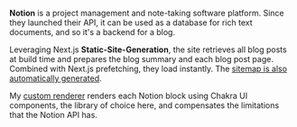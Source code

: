 **Notion** is a project management and note-taking software platform. Since
they launched their API, it can be used as a database for rich text
documents, and so it's a backend for a blog.

Leveraging Next.js **Static-Site-Generation**, the site retrieves all blog posts at build time and prepares
the blog summary and each blog post page. Combined with Next.js prefetching, they load instantly. The [sitemap is also automatically generated](/blog/how-to-make-dynamic-large-sitemaps-with-next-js-and-next-sitemap).

My [custom renderer](https://github.com/guillermodlpa/site/tree/main/features/blogPost/NotionPageRenderer) renders each Notion block using Chakra UI components, the library of choice here, and compensates the limitations that the Notion API has.
